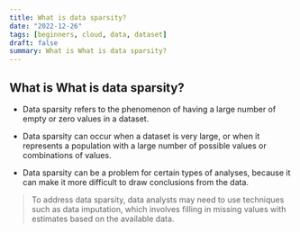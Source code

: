 ```yaml
---
title: What is data sparsity?
date: "2022-12-26"
tags: [beginners, cloud, data, dataset]
draft: false
summary: What is What is data sparsity?
---
```


## What is What is data sparsity?

- Data sparsity refers to the phenomenon of having a large number of empty or zero values in a dataset. 

- Data sparsity can occur when a dataset is very large, or when it represents a population with a large number of possible values or combinations of values.

- Data sparsity can be a problem for certain types of analyses, because it can make it more difficult to draw conclusions from the data.

> To address data sparsity, data analysts may need to use techniques such as data imputation, which involves filling in missing values with estimates based on the available data. 